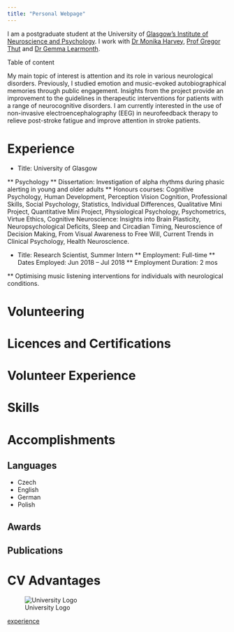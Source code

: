 ```yaml
---
title: "Personal Webpage"
---
```

I am a postgraduate student at the University of [Glasgow’s Institute of Neuroscience and Psychology](https://www.gla.ac.uk/researchinstitutes/neurosciencepsychology/). I work with [Dr Monika Harvey](https://www.gla.ac.uk/schools/psychology/staff/monikaharvey/), [Prof Gregor Thut](https://www.gla.ac.uk/researchinstitutes/neurosciencepsychology/staff/gregorthut/) and [Dr Gemma Learmonth](https://gemmalearmonth.com/).

Table of content

My main topic of interest is attention and its role in various neurological disorders. Previously, I studied emotion and music-evoked autobiographical memories through public engagement. Insights from the project provide an improvement to the guidelines in therapeutic interventions for patients with a range of neurocognitive disorders. I am currently interested in the use of non-invasive electroencephalography (EEG) in neurofeedback therapy to relieve post-stroke fatigue and improve attention in stroke patients. 

# Experience

* Title: University of Glasgow

** Psychology
** Dissertation: Investigation of alpha rhythms during phasic alerting in young and older adults
** Honours courses: Cognitive Psychology, Human Development, Perception Vision Cognition, Professional Skills, Social Psychology, Statistics, Individual Differences, Qualitative Mini Project, Quantitative Mini Project, Physiological Psychology, Psychometrics, Virtue Ethics, Cognitive Neuroscience: Insights into Brain Plasticity, Neuropsychological Deficits, Sleep and Circadian Timing, Neuroscience of Decision Making, From Visual Awareness to Free Will, Current Trends in Clinical Psychology, Health Neuroscience.

* Title: Research Scientist, Summer Intern
** Employment: Full-time
** Dates Employed: Jun 2018 – Jul 2018
** Employment Duration: 2 mos

** Optimising music listening interventions for individuals with neurological conditions.

# Volunteering

# Licences and Certifications

# Volunteer Experience

# Skills

# Accomplishments

## Languages

* Czech
* English
* German
* Polish

## Awards

## Publications

# CV Advantages

![University Logo](images/logo.png)

[experience](experience.html)